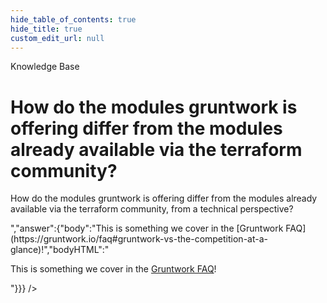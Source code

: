 ```yaml
---
hide_table_of_contents: true
hide_title: true
custom_edit_url: null
---
```



<head>
  <link rel="canonical" href="https://github.com/gruntwork-io/knowledge-base/discussions/117" />
</head>

<CenterLayout>
<span className="searchCategory">Knowledge Base</span>
<h1>How do the modules gruntwork is offering differ from the modules already available via the terraform community?</h1>
<GitHub discussion={{"id":"D_kwDOF8slf84AOa0m","number":117,"author":{"login":"marijakstrazdas"},"title":"How do the modules gruntwork is offering differ from the modules already available via the terraform community?","body":"How do the modules gruntwork is offering differ from the modules already available via the terraform community, from a technical perspective? ","bodyHTML":"<p dir=\"auto\">How do the modules gruntwork is offering differ from the modules already available via the terraform community, from a technical perspective?</p>","answer":{"body":"This is something we cover in the [Gruntwork FAQ](https://gruntwork.io/faq#gruntwork-vs-the-competition-at-a-glance)!","bodyHTML":"<p dir=\"auto\">This is something we cover in the <a href=\"https://gruntwork.io/faq#gruntwork-vs-the-competition-at-a-glance\" rel=\"nofollow\">Gruntwork FAQ</a>!</p>"}}} />

</CenterLayout>
  

<!-- ##DOCS-SOURCER-START
{
  "sourcePlugin": "github-discussions",
  "hash": "d1f4aff6f38e86ec905e3d5965202f49"
}
##DOCS-SOURCER-END -->
